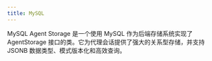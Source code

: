 ```yaml
---
title: MySQL
---
```


MySQL Agent Storage 是一个使用 MySQL 作为后端存储系统实现了 AgentStorage 接口的类。它为代理会话提供了强大的关系型存储，并支持 JSONB 数据类型、模式版本化和高效查询。

<Snippet file="storage-mysql-params.mdx" />